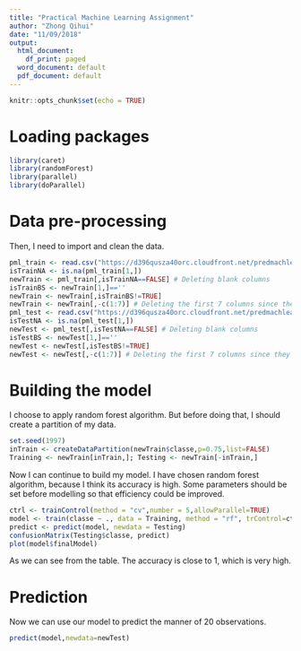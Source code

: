 ---
title: "Practical Machine Learning Assignment"
author: "Zhong Qihui"
date: "11/09/2018"
output:
  html_document:
    df_print: paged
  word_document: default
  pdf_document: default
---

```{r setup, include=FALSE}
knitr::opts_chunk$set(echo = TRUE)
```

# Loading packages

```{r loading,echo=TRUE}
library(caret)
library(randomForest)
library(parallel)
library(doParallel)
```

# Data pre-processing

Then, I need to import and clean the data.

```{r cleaning,echo=TRUE}
pml_train <- read.csv("https://d396qusza40orc.cloudfront.net/predmachlearn/pml-training.csv")
isTrainNA <- is.na(pml_train[1,])
newTrain <- pml_train[,isTrainNA==FALSE] # Deleting blank columns
isTrainBS <- newTrain[1,]==''
newTrain <- newTrain[,isTrainBS!=TRUE]
newTrain <- newTrain[,-c(1:7)] # Deleting the first 7 columns since they are useless
pml_test <- read.csv("https://d396qusza40orc.cloudfront.net/predmachlearn/pml-testing.csv")
isTestNA <- is.na(pml_test[1,])
newTest <- pml_test[,isTestNA==FALSE] # Deleting blank columns
isTestBS <- newTest[1,]==''
newTest <- newTest[,isTestBS!=TRUE]
newTest <- newTest[,-c(1:7)] # Deleting the first 7 columns since they are useless
```

# Building the model

I choose to apply random forest algorithm. But before doing that, I should create a partition of my data.

```{r partition, echo=TRUE}
set.seed(1997)
inTrain <- createDataPartition(newTrain$classe,p=0.75,list=FALSE)
Training <- newTrain[inTrain,]; Testing <- newTrain[-inTrain,]
```

Now I can continue to build my model. I have chosen random forest algorithm, because I think its accuracy is high. Some parameters should be set before modelling so that efficiency could be improved.

```{r randomForest,echo=TRUE}
ctrl <- trainControl(method = "cv",number = 5,allowParallel=TRUE)
model <- train(classe ~ ., data = Training, method = "rf", trControl=ctrl,verbose=FALSE)
predict <- predict(model, newdata = Testing)
confusionMatrix(Testing$classe, predict)
plot(model$finalModel)
```

As we can see from the table. The accuracy is close to 1, which is very high.

# Prediction

Now we can use our model to predict the manner of 20 observations.
```{r prediction,echo=TRUE}
predict(model,newdata=newTest)
```
